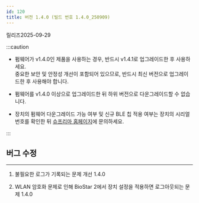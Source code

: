 ```yaml
---
id: 120
title: 버전 1.4.0 (빌드 번호 1.4.0_250909)
---
```


릴리즈<Separator/>2025-09-29

:::caution

- 펌웨어가 v1.4.0인 제품을 사용하는 경우, 반드시 v1.4.1로 업그레이드한 후 사용하세요.<br/>중요한 보안 및 안정성 개선이 포함되어 있으므로, 반드시 최신 버전으로 업그레이드한 후 사용해야 합니다.

- 펌웨어를 v1.4.0 이상으로 업그레이드한 뒤 하위 버전으로 다운그레이드할 수 없습니다.

- 장치의 펌웨어 다운그레이드 가능 여부 및 신규 BLE 칩 적용 여부는 장치의 시리얼 번호를 확인한 뒤 [슈프리마 홈페이지](https://supremainc.com)에 문의하세요.

:::

## 버그 수정

---

<BugLists>

1. 불필요한 로그가 기록되는 문제 개선 <Badge>1.4.0</Badge>

1. WLAN 암호화 문제로 인해 BioStar 2에서 장치 설정을 적용하면 로그아웃되는 문제 <Badge>1.4.0</Badge>

</BugLists>